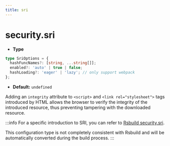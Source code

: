 ```yaml
---
title: sri
---
```


# security.sri

- **Type**

```ts
type SriOptions = {
  hashFuncNames?: [string, ...string[]];
  enabled?: 'auto' | true | false;
  hashLoading?: 'eager' | 'lazy'; // only support webpack
};
```

- **Default:** `undefined`

Adding an `integrity` attribute to `<script>` and `<link rel="stylesheet">` tags introduced by HTML allows the browser to verify the integrity of the introduced resource, thus preventing tampering with the downloaded resource.

:::info
For a specific introduction to SRI, you can refer to [Rsbuild security.sri](https://rsbuild.rs/zh/config/security/sri).

This configuration type is not completely consistent with Rsbuild and will be automatically converted during the build process.
:::
